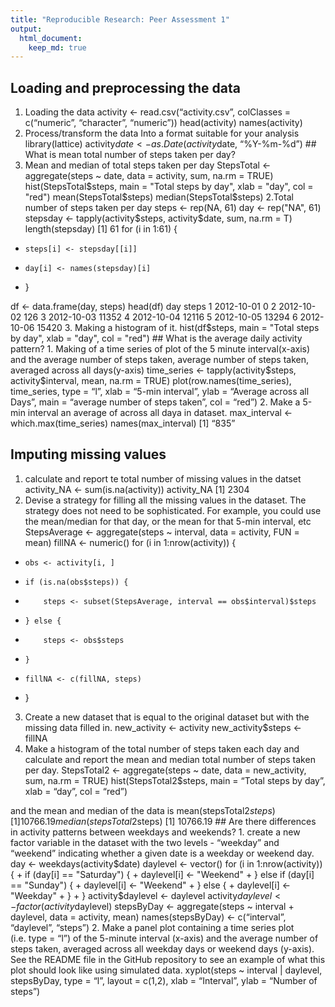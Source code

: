 ```yaml
---
title: "Reproducible Research: Peer Assessment 1"
output: 
  html_document:
    keep_md: true
---
```



## Loading and preprocessing the data
1. Loading the data
activity <- read.csv("activity.csv", colClasses = c("numeric", "character", "numeric"))
head(activity)
names(activity)
2. Process/transform the data Into a format suitable for your analysis
library(lattice)
activity$date <- as.Date(activity$date, "%Y-%m-%d")
## What is mean total number of steps taken per day?
1. Mean and median of total steps taken per day
StepsTotal <- aggregate(steps ~ date, data = activity, sum, na.rm = TRUE) 
hist(StepsTotal$steps, main = "Total steps by day", xlab = "day", col = "red")
mean(StepsTotal$steps)
median(StepsTotal$steps)
2.Total number of steps taken per day
steps <- rep(NA, 61)
day <- rep("NA", 61)
stepsday <- tapply(activity$steps, activity$date, sum, na.rm = T)
 length(stepsday)
[1] 61
for (i in 1:61) {
+     steps[i] <- stepsday[[i]]
+     day[i] <- names(stepsday)[i]
+ }
 
 df <- data.frame(day, steps)
 head(df)
         day steps
1 2012-10-01     0
2 2012-10-02   126
3 2012-10-03 11352
4 2012-10-04 12116
5 2012-10-05 13294
6 2012-10-06 15420
3. Making a histogram of it.
hist(df$steps, main = "Total steps by day", xlab = "day", col = "red")
## What is the average daily activity pattern?
1. Making of a time series of plot of the 5 minute interval(x-axis) and the average number of steps taken, average number of steps taken, averaged across all days(y-axis)
time_series <- tapply(activity$steps, activity$interval, mean, na.rm = TRUE)
plot(row.names(time_series), time_series, type = "l", xlab = "5-min interval", ylab = "Average across all Days", main = "average number of steps taken", col = "red")
2. Make a 5-min interval an average of across all daya in dataset.
 max_interval <- which.max(time_series)
 names(max_interval)
[1] "835"

## Imputing missing values
1. calculate and report te total number of missing values in the datset
activity_NA <- sum(is.na(activity))
 activity_NA
[1] 2304
2. Devise a strategy for filling all the missing values in the dataset. The strategy does not need to be sophisticated. For example, you could use the mean/median for that day, or the mean for that 5-min interval, etc
 StepsAverage <- aggregate(steps ~ interval, data = activity, FUN = mean)
 fillNA <- numeric()
 for (i in 1:nrow(activity)) {
+     obs <- activity[i, ]
+     if (is.na(obs$steps)) {
+         steps <- subset(StepsAverage, interval == obs$interval)$steps
+     } else {
+         steps <- obs$steps
+     }
+     fillNA <- c(fillNA, steps)
+ }
3. Create a new dataset that is equal to the original dataset but with the missing data filled in.
new_activity <- activity
 new_activity$steps <- fillNA
 4. Make a histogram of the total number of steps taken each day and calculate and report the mean and median total number of steps taken per day.
  StepsTotal2 <- aggregate(steps ~ date, data = new_activity, sum, na.rm = TRUE)
 hist(StepsTotal2$steps, main = "Total steps by day", xlab = "day", col = "red")
 
 and the mean and median of the data is
 mean(stepsTotal2$steps)
[1] 10766.19
 median(stepsTotal2$steps)
[1] 10766.19
## Are there differences in activity patterns between weekdays and weekends?
1. create a new factor variable in the dataset with the two levels - "weekday" and "weekend" indicating whether a given date is a weekday or weekend day.
day <- weekdays(activity$date)
 daylevel <- vector()
 for (i in 1:nrow(activity)) {
+     if (day[i] == "Saturday") {
+         daylevel[i] <- "Weekend"
+     } else if (day[i] == "Sunday") {
+         daylevel[i] <- "Weekend"
+     } else {
+         daylevel[i] <- "Weekday"
+     }
+ }
 activity$daylevel <- daylevel
 activity$daylevel <- factor(activity$daylevel)
 stepsByDay <- aggregate(steps ~ interval + daylevel, data = activity, mean)
 names(stepsByDay) <- c("interval", "daylevel", "steps")
 2. Make a panel plot containing a time series plot (i.e. type = "l") of the 5-minute interval (x-axis) and the average number of steps taken, averaged across all weekday days or weekend days (y-axis). See the README file in the GitHub repository to see an example of what this plot should look like using simulated data.
 xyplot(steps ~ interval | daylevel, stepsByDay, type = "l", layout = c(1,2), xlab = "Interval", ylab = "Number of steps")
